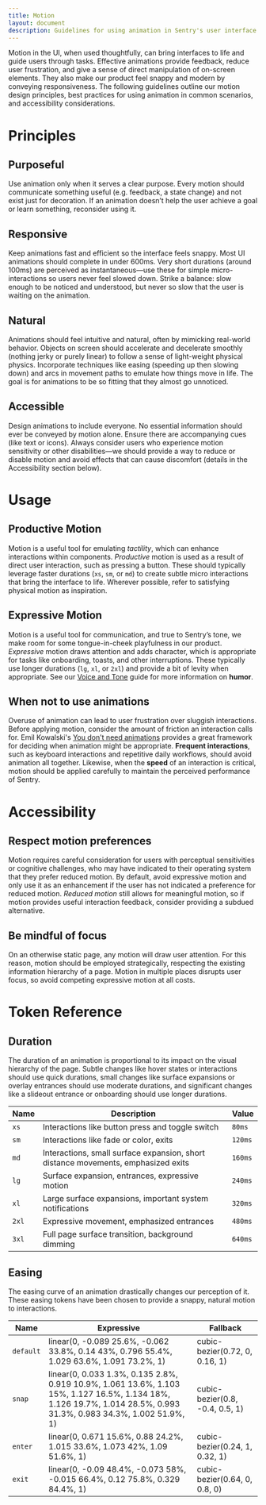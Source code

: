 ```yaml
---
title: Motion
layout: document
description: Guidelines for using animation in Sentry's user interface.
---
```



Motion in the UI, when used thoughtfully, can bring interfaces to life and guide users through tasks. Effective animations provide feedback, reduce user frustration, and give a sense of direct manipulation of on-screen elements. They also make our product feel snappy and modern by conveying responsiveness. The following guidelines outline our motion design principles, best practices for using animation in common scenarios, and accessibility considerations.

<MotionPlayground />

# Principles

## Purposeful

Use animation only when it serves a clear purpose. Every motion should communicate something useful (e.g. feedback, a state change) and not exist just for decoration. If an animation doesn’t help the user achieve a goal or learn something, reconsider using it.

## Responsive

Keep animations fast and efficient so the interface feels snappy. Most UI animations should complete in under 600ms. Very short durations (around 100ms) are perceived as instantaneous—use these for simple micro-interactions so users never feel slowed down. Strike a balance: slow enough to be noticed and understood, but never so slow that the user is waiting on the animation.

## Natural

Animations should feel intuitive and natural, often by mimicking real-world behavior. Objects on screen should accelerate and decelerate smoothly (nothing jerky or purely linear) to follow a sense of light-weight physical physics. Incorporate techniques like easing (speeding up then slowing down) and arcs in movement paths to emulate how things move in life. The goal is for animations to be so fitting that they almost go unnoticed.

## Accessible

Design animations to include everyone. No essential information should ever be conveyed by motion alone. Ensure there are accompanying cues (like text or icons). Always consider users who experience motion sensitivity or other disabilities—we should provide a way to reduce or disable motion and avoid effects that can cause discomfort (details in the Accessibility section below).

# Usage

## Productive Motion

Motion is a useful tool for emulating _tactility_, which can enhance interactions within components. _Productive_ motion is used as a result of direct user interaction, such as pressing a button. These should typically leverage faster durations (`xs`, `sm`, or `md`) to create subtle micro interactions that bring the interface to life. Wherever possible, refer to satisfying physical motion as inspiration.

## Expressive Motion

Motion is a useful tool for communication, and true to Sentry’s tone, we make room for some tongue-in-cheek playfulness in our product. _Expressive_ motion draws attention and adds character, which is appropriate for tasks like onboarding, toasts, and other interruptions. These typically use longer durations (`lg`, `xl`, or `2xl`) and provide a bit of levity when appropriate. See our [Voice and Tone](/stories/principles/voice-and-tone) guide for more information on **humor**.

## When not to use animations

Overuse of animation can lead to user frustration over sluggish interactions. Before applying motion, consider the amount of friction an interaction calls for. Emil Kowalski's [You don't need animations](https://emilkowal.ski/ui/you-dont-need-animations) provides a great framework for deciding when animation might be appropriate. **Frequent interactions**, such as keyboard interactions and repetitive daily workflows, should avoid animation all together. Likewise, when the **speed** of an interaction is critical, motion should be applied carefully to maintain the perceived performance of Sentry.

# Accessibility

## Respect motion preferences

Motion requires careful consideration for users with perceptual sensitivities or cognitive challenges, who may have indicated to their operating system that they prefer reduced motion. By default, avoid expressive motion and only use it as an enhancement if the user has not indicated a preference for reduced motion. _Reduced motion_ still allows for meaningful motion, so if motion provides useful interaction feedback, consider providing a subdued alternative.

## Be mindful of focus

On an otherwise static page, any motion will draw user attention. For this reason, motion should be employed strategically, respecting the existing information hierarchy of a page. Motion in multiple places disrupts user focus, so avoid competing expressive motion at all costs.

# Token Reference

## Duration

The duration of an animation is proportional to its impact on the visual hierarchy of the page. Subtle changes like hover states or interactions should use quick durations, small changes like surface expansions or overlay entrances should use moderate durations, and significant changes like a slideout entrance or onboarding should use longer durations.

| **Name** | **Description**                                                                   | **Value** |
| -------- | --------------------------------------------------------------------------------- | --------- |
| `xs`     | Interactions like button press and toggle switch                                  | `80ms`    |
| `sm`     | Interactions like fade or color, exits                                            | `120ms`   |
| `md`     | Interactions, small surface expansion, short distance movements, emphasized exits | `160ms`   |
| `lg`     | Surface expansion, entrances, expressive motion                                   | `240ms`   |
| `xl`     | Large surface expansions, important system notifications                          | `320ms`   |
| `2xl`    | Expressive movement, emphasized entrances                                         | `480ms`   |
| `3xl`    | Full page surface transition, background dimming                                  | `640ms`   |

## Easing

The easing curve of an animation drastically changes our perception of it. These easing tokens have been chosen to provide a snappy, natural motion to interactions.

| **Name**  | **Expressive**                                                                                                                                                     | **Fallback**                    |
| --------- | ------------------------------------------------------------------------------------------------------------------------------------------------------------------ | ------------------------------- |
| `default` | linear(0, -0.089 25.6%, -0.062 33.8%, 0.14 43%, 0.796 55.4%, 1.029 63.6%, 1.091 73.2%, 1)                                                                          | cubic-bezier(0.72, 0, 0.16, 1)  |
| `snap`    | linear(0, 0.033 1.3%, 0.135 2.8%, 0.919 10.9%, 1.061 13.6%, 1.103 15%, 1.127 16.5%, 1.134 18%, 1.126 19.7%, 1.014 28.5%, 0.993 31.3%, 0.983 34.3%, 1.002 51.9%, 1) | cubic-bezier(0.8, -0.4, 0.5, 1) |
| `enter`   | linear(0, 0.671 15.6%, 0.88 24.2%, 1.015 33.6%, 1.073 42%, 1.09 51.6%, 1)                                                                                          | cubic-bezier(0.24, 1, 0.32, 1)  |
| `exit`    | linear(0, -0.09 48.4%, -0.073 58%, -0.015 66.4%, 0.12 75.8%, 0.329 84.4%, 1)                                                                                       | cubic-bezier(0.64, 0, 0.8, 0)   |
